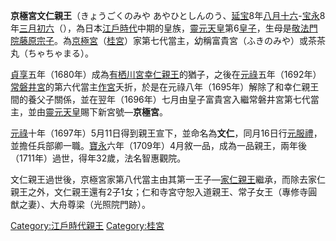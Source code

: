 {{Unreferenced|time=2022-06-11T08:08:45+00:00}}
'''京極宮文仁親王'''（きょうごくのみや あやひとしんのう、[[延宝|延宝]]8年[[八月十六|八月十六]]-[[宝永|宝永]]8年[[三月初六|三月初六]]（{{bd|1680年|9月8日|1711年|4月23日}}），為日本[[江戶時代|江戶時代]]中期的皇族，[[靈元天皇|靈元天皇]]第6[[皇子|皇子]]，生母是[[藤原宗子|敬法門院藤原宗子]]。為[[桂宮|京極宮]]（[[桂宮|桂宮]]）家第七代當主，幼稱富貴宮（ふきのみや）或茶茶丸（ちゃちゃまる）。

[[貞享|貞享]]五年（1680年）成為[[有栖川宮|有栖川宮]][[有栖川宮幸仁親王|幸仁親王]]的猶子，之後在[[元祿|元祿]]五年（1692年）[[桂宮|常磐井宮]]的第六代當主[[作宮|作宮]]夭折，於是在元祿八年（1695年）解除了和幸仁親王間的養父子關係，並在翌年（1696年）七月由皇子富貴宮入繼常磐井宮第七代當主，並由[[靈元天皇|靈元天皇]]賜下新宮號—'''京極宮'''。

[[元祿|元祿]]十年（1697年）5月11日得到親王宣下，並命名為'''文仁'''，同月16日行[[元服禮|元服禮]]，並擔任兵部卿一職。[[寶永|寶永]]六年（1709年）4月敘一品，成為一品親王，兩年後（1711年）過世，得年32歲，法名智惠觀院。

文仁親王過世後，京極宮家第八代當主由其第一王子—[[京極宮家仁親王|家仁親王]]繼承，而除去家仁親王之外，文仁親王還有2子1女；仁和寺宮守恕入道親王、常子女王（專修寺圓猷之妻）、大舟尊梁（光照院門跡）。

{{start box}}
{{s-before|[[作宮|作宮]]}}
{{s-title|[[京極宮|京極宮]]家第7代當主|1696年—1711年4月23日}}
{{s-after|[[京極宮家仁親王|家仁親王]]}}
{{end box}}

[[Category:江戶時代親王|Category:江戶時代親王]]

[[Category:桂宮|Category:桂宮]]
